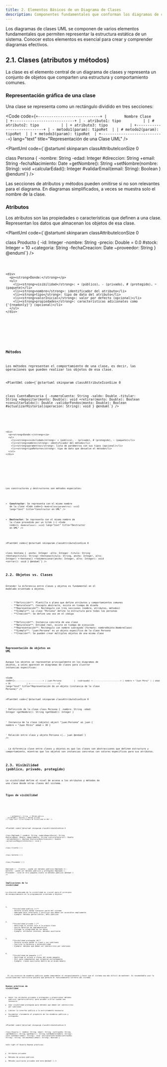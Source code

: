 ```yaml
---
title: 2. Elementos Básicos de un Diagrama de Clases
description: Componentes fundamentales que conforman los diagramas de clases UML
---
```




Los diagramas de clases UML se componen de varios elementos fundamentales que permiten representar la estructura estática de un sistema. Conocer estos elementos es esencial para crear y comprender diagramas efectivos.

## 2.1. Clases (atributos y métodos)

La clase es el elemento central de un diagrama de clases y representa un conjunto de objetos que comparten una estructura y comportamiento comunes.

### Representación gráfica de una clase

Una clase se representa como un rectángulo dividido en tres secciones:

<Code code={`+----------------------------+
|        Nombre Clase        |
+----------------------------+
| - atributo1: tipo          |
| # atributo2: tipo          |
| + atributo3: tipo          |
+----------------------------+
| - metodo1(param): tipoRet  |
| # metodo2(param): tipoRet  |
| + metodo3(param): tipoRet  |
+----------------------------+`} lang="text" title="Representación de una Clase UML" />

<PlantUml code={`@startuml
skinparam classAttributeIconSize 0

class Persona {
  -nombre: String
  -edad: Integer
  #direccion: String
  +email: String
  -fechaNacimiento: Date
  +getNombre(): String
  +setNombre(nombre: String): void
  +calcularEdad(): Integer
  #validarEmail(email: String): Boolean
}
@enduml`} />

<div>
<Badge text="+ Público" variant="success" /> 
<Badge text="- Privado" variant="danger" /> 
<Badge text="# Protegido" variant="caution" /> 
<Badge text="~ Paquete" variant="note" />
</div>

<Aside type="tip">
  Las secciones de atributos y métodos pueden omitirse si no son relevantes para el diagrama. En diagramas simplificados, a veces se muestra solo el nombre de la clase.
</Aside>

### Atributos

Los atributos son las propiedades o características que definen a una clase. Representan los datos que almacenan los objetos de esa clase.

<PlantUml code={`@startuml
skinparam classAttributeIconSize 0

class Producto {
  -id: Integer
  -nombre: String
  -precio: Double = 0.0
  #stock: Integer = 10
  +categoria: String
  -fechaCreacion: Date
  ~proveedor: String
}
@enduml`} />

<Tabs>
  <TabItem label="Sintaxis">
    <Code code={`[visibilidad] nombre: tipo [= valorInicial] [{propiedades}]`} lang="text" title="Sintaxis de Atributos en UML" />
    
    <div>
      <p><strong>Donde:</strong></p>
      <ul>
        <li><strong>visibilidad</strong>: + (público), - (privado), # (protegido), ~ (paquete)</li>
        <li><strong>nombre</strong>: identificador del atributo</li>
        <li><strong>tipo</strong>: tipo de dato del atributo</li>
        <li><strong>valorInicial</strong>: valor por defecto (opcional)</li>
        <li><strong>propiedades</strong>: características adicionales como {'{readonly}'} (opcional)</li>
      </ul>
    </div>
  </TabItem>
  <TabItem label="Ejemplos">
    <Code code={`- nombre: String
+ edad: Integer = 0
# saldo: Double {readonly}
- fechaNacimiento: Date
+ activo: Boolean = true`} lang="text" title="Ejemplos de Atributos en UML" />
  </TabItem>
</Tabs>

### Métodos

Los métodos representan el comportamiento de una clase, es decir, las operaciones que pueden realizar los objetos de esa clase.

<PlantUml code={`@startuml
skinparam classAttributeIconSize 0

class CuentaBancaria {
  -numeroCuenta: String
  -saldo: Double
  -titular: String
  +depositar(monto: Double): void
  +retirar(monto: Double): Boolean
  +consultarSaldo(): Double
  -validarFondos(monto: Double): Boolean
  #actualizarHistorial(operacion: String): void
}
@enduml`} />

<Tabs>
  <TabItem label="Sintaxis">
    <Code code={`[visibilidad] nombre(parametro1: tipo1, ..., parametroN: tipoN): tipoRetorno`} lang="text" title="Sintaxis de Métodos en UML" />
    
    <div>
      <p><strong>Donde:</strong></p>
      <ul>
        <li><strong>visibilidad</strong>: + (público), - (privado), # (protegido), ~ (paquete)</li>
        <li><strong>nombre</strong>: identificador del método</li>
        <li><strong>parametros</strong>: lista de parámetros con sus tipos (opcional)</li>
        <li><strong>tipoRetorno</strong>: tipo de dato que devuelve el método</li>
      </ul>
    </div>
  </TabItem>
  <TabItem label="Ejemplos">
    <Code code={`+ calcularEdad(): Integer
- validarDatos(usuario: String, clave: String): Boolean
# actualizarSaldo(monto: Double): void
+ obtenerInformacion(): String
- procesarPago(tarjeta: TarjetaCredito, monto: Double): Boolean`} lang="text" title="Ejemplos de Métodos en UML" />
  </TabItem>
</Tabs>

<Badge text="Constructores y Destructores" variant="note" />

Los constructores y destructores son métodos especiales:

- **Constructor**: Se representa con el mismo nombre de la clase
  <Code code={`+ NombreClase(parametros): void`} lang="text" title="Constructor en UML" />

- **Destructor**: Se representa con el mismo nombre de la clase precedido por un tilde (~)
  <Code code={`+ ~NombreClase(): void`} lang="text" title="Destructor en UML" />

<PlantUml code={`@startuml
skinparam classAttributeIconSize 0

class Ventana {
  -ancho: Integer
  -alto: Integer
  -titulo: String
  +Ventana(titulo: String)
  +Ventana(titulo: String, ancho: Integer, alto: Integer)
  +~Ventana()
  +redimensionar(ancho: Integer, alto: Integer): void
  +cerrar(): void
}
@enduml`} />

## 2.2. Objetos vs. Clases

Entender la diferencia entre clases y objetos es fundamental en el modelado orientado a objetos.

<Tabs>
  <TabItem label="Clase">
    - **Definición**: Plantilla o plano que define atributos y comportamientos comunes
    - **Naturaleza**: Concepto abstracto, existe en tiempo de diseño
    - **Representación**: Rectángulo con tres secciones (nombre, atributos, métodos)
    - **Ejemplo**: La clase "Persona" define la estructura para todas las personas
    - **Creación**: Se define una vez en el código
  </TabItem>
  <TabItem label="Objeto">
    - **Definición**: Instancia concreta de una clase
    - **Naturaleza**: Entidad real, existe en tiempo de ejecución
    - **Representación**: Rectángulo con nombre subrayado (formato: nombreObjeto:NombreClase)
    - **Ejemplo**: "juan:Persona" es un objeto específico de la clase Persona
    - **Creación**: Se pueden crear múltiples objetos de una misma clase
  </TabItem>
</Tabs>

### Representación de objetos en UML

Aunque los objetos se representan principalmente en los diagramas de objetos, a veces aparecen en diagramas de clases para ilustrar instancias específicas:

<Code code={`+------------------------+
| juan:Persona           |  (subrayado)
+------------------------+
| nombre = "Juan Pérez" |
| edad = 30              |
+------------------------+`} lang="text" title="Representación de un objeto (instancia de la clase Persona)" />

<PlantUml code={`@startuml
skinparam classAttributeIconSize 0

' Definición de la clase
class Persona {
  -nombre: String
  -edad: Integer
  +getNombre(): String
  +getEdad(): Integer
}

' Instancia de la clase (objeto)
object "juan:Persona" as juan {
  nombre = "Juan Pérez"
  edad = 30
}

' Relación entre clase y objeto
Persona <|.. juan
@enduml`} />

<Aside type="note">
  La diferencia clave entre clases y objetos es que las clases son abstracciones que definen estructura y comportamiento, mientras que los objetos son instancias concretas con valores específicos para sus atributos.
</Aside>

## 2.3. Visibilidad (público, privado, protegido)

La visibilidad define el nivel de acceso a los atributos y métodos de una clase desde otras clases del sistema.

### Tipos de visibilidad
<Tabs>
  <TabItem label="Notación">
  <Code code={`
    | Símbolo |   Visibilidad   |                    Descripción                     |
    |:--------:|:--------------:|:--------------------------------------------------:|
    |    +     | Público        | Accesible desde cualquier clase del sistema          |
    |    -     | Privado        | Accesible solo desde la propia clase                |
    |    #     | Protegido      | Accesible desde la propia clase y todas sus subclases |
    |    ~     | Paquete        | Accesible desde clases del mismo paquete o módulo   |
  `} lang="markdown" title="Tipos de Visibilidad en UML" />
  </TabItem>
  <TabItem label="Ejemplos">
    <Code code={`class Persona {
    + nombre: String        // Accesible desde cualquier clase
    - DNI: String          // Solo accesible dentro de Persona
    # edad: Integer        // Accesible en Persona y sus subclases
    ~ direccion: String    // Accesible en clases del mismo paquete
    
    + getNombre(): String  // Método público
    - validarDNI(): Boolean // Método privado
    }`} lang="text" title="Ejemplo de Visibilidad en UML" />
  </TabItem>
</Tabs>

<PlantUml code={`@startuml
skinparam classAttributeIconSize 0

class Empleado {
  +nombre: String
  -numeroSeguroSocial: String
  #salarioBase: Double
  ~departamento: String
  +calcularSalario(): Double
  -validarDatos(): Boolean
  #calcularBonificacion(): Double
  ~actualizarRegistroInterno(): void
}

class Cliente {
}

class Gerente {
}

class Proveedor {
}

Empleado <-- Cliente : puede ver métodos públicos
Empleado <|-- Gerente : puede ver métodos públicos y protegidos
Empleado <.. Proveedor : está en otro paquete,\nsólo ve métodos públicos
@enduml`} />

### Implicaciones de la visibilidad

La elección adecuada de la visibilidad es crucial para el principio de encapsulamiento en la programación orientada a objetos:

<Steps>
<ol>
  <li>
    **Visibilidad pública (+)**
    - Permite acceso desde cualquier parte del sistema
    - Adecuada para interfaces y servicios que deben ser accesibles ampliamente
    - Ejemplo: métodos getter/setter, APIs públicas
  </li>
  <li>
    **Visibilidad privada (-)**
    - Restringe el acceso solo a la propia clase
    - Oculta detalles de implementación
    - Protege la integridad de los datos
    - Ejemplo: atributos internos, métodos auxiliares
  </li>
  <li>
    **Visibilidad protegida (#)**
    - Permite acceso desde la clase y sus subclases
    - Facilita la herencia y extensibilidad
    - Ejemplo: métodos que deben ser sobrescritos por subclases
  </li>
  <li>
    **Visibilidad de paquete (~)**
    - Restringe el acceso a clases del mismo paquete
    - Útil para componentes que colaboran estrechamente
    - Ejemplo: clases auxiliares dentro de un mismo módulo
  </li>
</ol>
</Steps>

<Aside type="caution">
  El uso excesivo de miembros públicos puede comprometer el encapsulamiento y hacer que el sistema sea más difícil de mantener. Es recomendable usar la visibilidad más restrictiva posible que permita el funcionamiento correcto del sistema.
</Aside>

### Buenas prácticas de visibilidad

- Hacer los atributos privados o protegidos y proporcionar métodos públicos (getters/setters) para acceder a ellos cuando sea necesario
- Usar visibilidad protegida para métodos que deben ser sobrescritos por subclases
- Limitar la interfaz pública a lo estrictamente necesario
- Documentar claramente el propósito de los miembros públicos y protegidos

<PlantUml code={`@startuml
skinparam classAttributeIconSize 0

class Usuario {
  -nombre: String
  -email: String
  -contraseña: String
  +getNombre(): String
  +getEmail(): String
  +setNombre(nombre: String): void
  +setEmail(email: String): void
  -encriptarContraseña(contraseña: String): String
  -validarEmail(email: String): Boolean
}

note right of Usuario
  Buenas prácticas:
  - Atributos privados
  - Métodos de acceso públicos
  - Métodos auxiliares privados
end note
@enduml`} />
